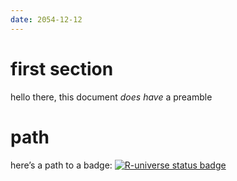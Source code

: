```yaml
---
date: 2054-12-12
---
```


# first section

hello there, this document *does have* a preamble

# path

here's a path to a badge: [![R-universe status
badge](https://grantmcdermott.r-universe.dev/badges/plot2)](https://grantmcdermott.r-universe.dev)

